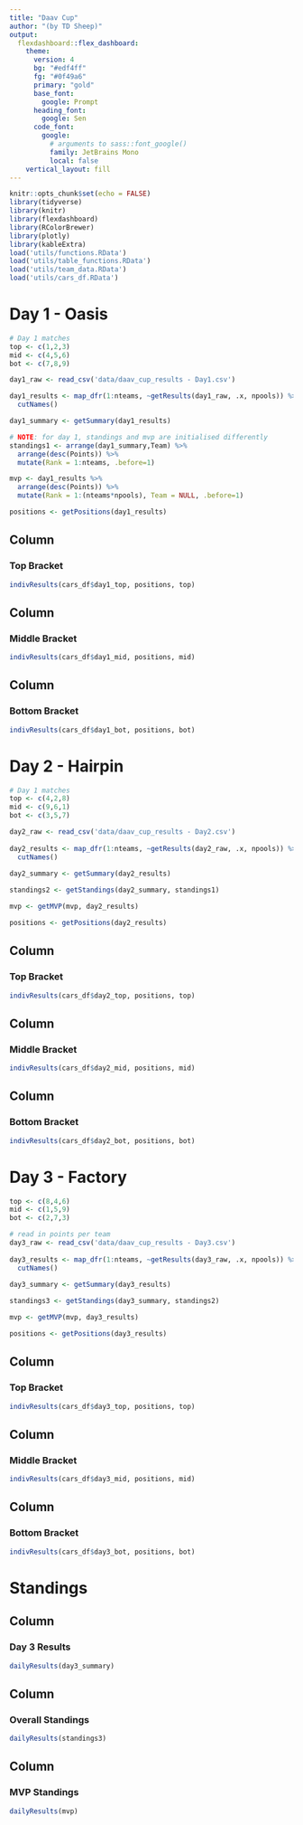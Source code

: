 ---
title: "Daav Cup"
author: "(by TD Sheep)"
output: 
  flexdashboard::flex_dashboard:
    theme: 
      version: 4
      bg: "#edf4ff"
      fg: "#0f49a6" 
      primary: "gold"
      base_font: 
        google: Prompt
      heading_font:
        google: Sen
      code_font:
        google: 
          # arguments to sass::font_google() 
          family: JetBrains Mono
          local: false
    vertical_layout: fill
---

```{r setup, include=FALSE}
knitr::opts_chunk$set(echo = FALSE)
library(tidyverse)
library(knitr)
library(flexdashboard)
library(RColorBrewer)
library(plotly)
library(kableExtra)
load('utils/functions.RData')
load('utils/table_functions.RData')
load('utils/team_data.RData')
load('utils/cars_df.RData')
```

# Day 1 - Oasis

```{r}
# Day 1 matches
top <- c(1,2,3)
mid <- c(4,5,6)
bot <- c(7,8,9)
```

```{r}
day1_raw <- read_csv('data/daav_cup_results - Day1.csv') 

day1_results <- map_dfr(1:nteams, ~getResults(day1_raw, .x, npools)) %>%
  cutNames()

day1_summary <- getSummary(day1_results)

# NOTE: for day 1, standings and mvp are initialised differently
standings1 <- arrange(day1_summary,Team) %>%
  arrange(desc(Points)) %>%
  mutate(Rank = 1:nteams, .before=1)

mvp <- day1_results %>%
  arrange(desc(Points)) %>%
  mutate(Rank = 1:(nteams*npools), Team = NULL, .before=1)

positions <- getPositions(day1_results)
```

Column {data-width=250}
--------------
### Top Bracket
```{r}
indivResults(cars_df$day1_top, positions, top)
```
Column {data-width=250}
--------------
### Middle Bracket
```{r}
indivResults(cars_df$day1_mid, positions, mid)
```
Column {data-width=250}
--------------
### Bottom Bracket
```{r}
indivResults(cars_df$day1_bot, positions, bot)
```


# Day 2 - Hairpin

```{r}
# Day 1 matches
top <- c(4,2,8)
mid <- c(9,6,1)
bot <- c(3,5,7)
```

```{r}
day2_raw <- read_csv('data/daav_cup_results - Day2.csv') 
  
day2_results <- map_dfr(1:nteams, ~getResults(day2_raw, .x, npools)) %>%
  cutNames()
  
day2_summary <- getSummary(day2_results) 

standings2 <- getStandings(day2_summary, standings1)

mvp <- getMVP(mvp, day2_results)

positions <- getPositions(day2_results)
```

Column {data-width=250}
--------------
### Top Bracket
```{r}
indivResults(cars_df$day2_top, positions, top)
```
Column {data-width=250}
--------------
### Middle Bracket
```{r}
indivResults(cars_df$day2_mid, positions, mid)
```
Column {data-width=250}
--------------
### Bottom Bracket
```{r}
indivResults(cars_df$day2_bot, positions, bot)
```


# Day 3 - Factory

```{r}
top <- c(8,4,6)
mid <- c(1,5,9)
bot <- c(2,7,3)
```

```{r}
# read in points per team
day3_raw <- read_csv('data/daav_cup_results - Day3.csv') 
  
day3_results <- map_dfr(1:nteams, ~getResults(day3_raw, .x, npools)) %>%
  cutNames()
  
day3_summary <- getSummary(day3_results) 

standings3 <- getStandings(day3_summary, standings2)

mvp <- getMVP(mvp, day3_results)

positions <- getPositions(day3_results)
```

Column {data-width=250}
--------------
### Top Bracket
```{r}
indivResults(cars_df$day3_top, positions, top)
```
Column {data-width=250}
--------------
### Middle Bracket
```{r}
indivResults(cars_df$day3_mid, positions, mid)
```
Column {data-width=250}
--------------
### Bottom Bracket
```{r}
indivResults(cars_df$day3_bot, positions, bot)
```


# Standings

Column {data-width=125}
--------------
### Day 3 Results
```{r}
dailyResults(day3_summary)
```
Column {data-width=125}
--------------
### Overall Standings
```{r}
dailyResults(standings3)
```
Column {data-width=125}
--------------
### MVP Standings
```{r}
dailyResults(mvp)
```


















